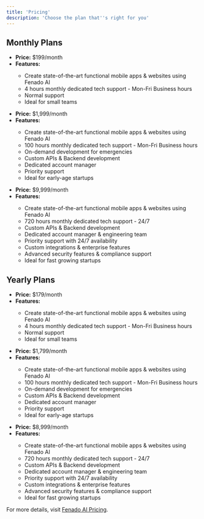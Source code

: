 ```yaml
---
title: 'Pricing'
description: 'Choose the plan that''s right for you'
---
```


## Monthly Plans

<CardGroup cols={1}>
  <Card title="Business" icon="building">
    <ul>
      <li><strong>Price:</strong> $199/month</li>
      <li><strong>Features:</strong></li>
      <ul>
        <li>Create state-of-the-art functional mobile apps & websites using Fenado AI</li>
        <li>4 hours monthly dedicated tech support - Mon-Fri Business hours</li>
        <li>Normal support</li>
        <li>Ideal for small teams</li>
      </ul>
    </ul>
  </Card>
</CardGroup>

<CardGroup cols={1}>
  <Card title="Business Plus" icon="building-columns">
    <ul>
      <li><strong>Price:</strong> $1,999/month</li>
      <li><strong>Features:</strong></li>
      <ul>
        <li>Create state-of-the-art functional mobile apps & websites using Fenado AI</li>
        <li>100 hours monthly dedicated tech support - Mon-Fri Business hours</li>
        <li>On-demand development for emergencies</li>
        <li>Custom APIs & Backend development</li>
        <li>Dedicated account manager</li>
        <li>Priority support</li>
        <li>Ideal for early-age startups</li>
      </ul>
    </ul>
  </Card>
</CardGroup>

<CardGroup cols={1}>
  <Card title="Business Express" icon="rocket">
    <ul>
      <li><strong>Price:</strong> $9,999/month</li>
      <li><strong>Features:</strong></li>
      <ul>
        <li>Create state-of-the-art functional mobile apps & websites using Fenado AI</li>
        <li>720 hours monthly dedicated tech support - 24/7</li>
        <li>Custom APIs & Backend development</li>
        <li>Dedicated account manager & engineering team</li>
        <li>Priority support with 24/7 availability</li>
        <li>Custom integrations & enterprise features</li>
        <li>Advanced security features & compliance support</li>
        <li>Ideal for fast growing startups</li>
      </ul>
    </ul>
  </Card>
</CardGroup>

## Yearly Plans

<CardGroup cols={1}>
  <Card title="Business" icon="building">
    <ul>
      <li><strong>Price:</strong> $179/month</li>
      <li><strong>Features:</strong></li>
      <ul>
        <li>Create state-of-the-art functional mobile apps & websites using Fenado AI</li>
        <li>4 hours monthly dedicated tech support - Mon-Fri Business hours</li>
        <li>Normal support</li>
        <li>Ideal for small teams</li>
      </ul>
    </ul>
  </Card>
</CardGroup>

<CardGroup cols={1}>
  <Card title="Business Plus" icon="building-columns">
    <ul>
      <li><strong>Price:</strong> $1,799/month</li>
      <li><strong>Features:</strong></li>
      <ul>
        <li>Create state-of-the-art functional mobile apps & websites using Fenado AI</li>
        <li>100 hours monthly dedicated tech support - Mon-Fri Business hours</li>
        <li>On-demand development for emergencies</li>
        <li>Custom APIs & Backend development</li>
        <li>Dedicated account manager</li>
        <li>Priority support</li>
        <li>Ideal for early-age startups</li>
      </ul>
    </ul>
  </Card>
</CardGroup>

<CardGroup cols={1}>
  <Card title="Business Express" icon="rocket">
    <ul>
      <li><strong>Price:</strong> $8,999/month</li>
      <li><strong>Features:</strong></li>
      <ul>
        <li>Create state-of-the-art functional mobile apps & websites using Fenado AI</li>
        <li>720 hours monthly dedicated tech support - 24/7</li>
        <li>Custom APIs & Backend development</li>
        <li>Dedicated account manager & engineering team</li>
        <li>Priority support with 24/7 availability</li>
        <li>Custom integrations & enterprise features</li>
        <li>Advanced security features & compliance support</li>
        <li>Ideal for fast growing startups</li>
      </ul>
    </ul>
  </Card>
</CardGroup>

For more details, visit [Fenado AI Pricing](https://fenado.ai/pricing).
